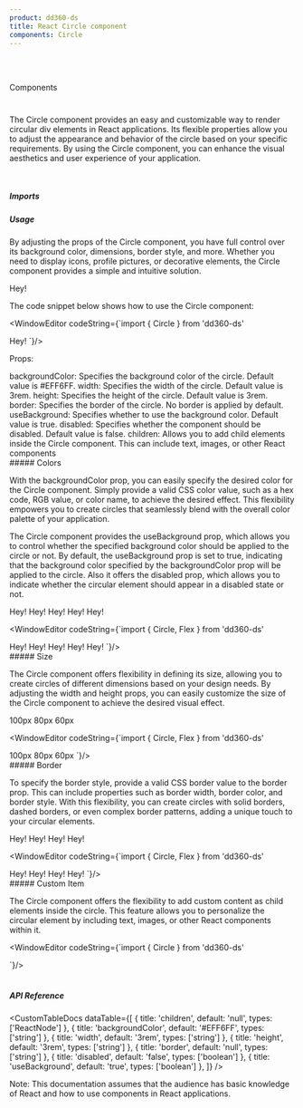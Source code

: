 ```yaml
---
product: dd360-ds
title: React Circle component
components: Circle
---
```


<br id='top' />
<br />

<Label>Components</Label>

# <HeaderDocCustom title="Circle" />

The Circle component provides an easy and customizable way to render circular div elements in React applications. 
Its flexible properties allow you to adjust the appearance and behavior of the circle based on your specific 
requirements. By using the Circle component, you can enhance the visual aesthetics and user experience of your application.

<br />

##### <span name="floating-nav">Imports</span>

<WindowEditor codeString="import { Circle } from 'dd360-ds'" />
<WindowEditor codeString="import Circle from 'dd360-ds/Circle'" />

##### <span name="floating-nav">Usage</span>

By adjusting the props of the Circle component, you have full control over its background color, dimensions, 
border style, and more. Whether you need to display icons, profile pictures, or decorative elements, the Circle 
component provides a simple and intuitive solution. 

<Playground>
    <Circle>Hey!</Circle>
</Playground>

The code snippet below shows how to use the Circle component:

<WindowEditor
    codeString={`import { Circle } from 'dd360-ds'

<Circle>Hey!</Circle>
`}/>

Props:

<CustomTheme>
  <List>
    <List.Item>backgroundColor: Specifies the background color of the circle. Default value is #EFF6FF.</List.Item>
    <List.Item>width: Specifies the width of the circle. Default value is 3rem.</List.Item>
    <List.Item>height: Specifies the height of the circle. Default value is 3rem.</List.Item>
    <List.Item>border: Specifies the border of the circle. No border is applied by default.</List.Item>
    <List.Item>useBackground: Specifies whether to use the background color. Default value is true.</List.Item>
    <List.Item>disabled: Specifies whether the component should be disabled. Default value is false.</List.Item>
    <List.Item>children: Allows you to add child elements inside the Circle component. This can include text, images, or other React components</List.Item>
  </List>
</CustomTheme>

<br />
##### <span name="floating-nav">Colors</span>

With the backgroundColor prop, you can easily specify the desired color for the Circle component. Simply provide a valid CSS 
color value, such as a hex code, RGB value, or color name, to achieve the desired effect. This flexibility empowers you to 
create circles that seamlessly blend with the overall color palette of your application.

The Circle component provides the useBackground prop, which allows you to control whether the specified background color should 
be applied to the circle or not. By default, the useBackground prop is set to true, indicating that the background color specified 
by the backgroundColor prop will be applied to the circle. Also it offers the disabled prop, which allows you to indicate whether 
the circular element should appear in a disabled state or not.

<Playground>
    <Flex alignItems='center' gap='8'>
      <Circle backgroundColor='#f0ed7e'>Hey!</Circle>
      <Circle backgroundColor='#7df0e4'>Hey!</Circle>
      <Circle backgroundColor='#61d934'>Hey!</Circle>
      <Circle backgroundColor='#ff7d40'>Hey!</Circle>
      <Circle backgroundColor='#ff7d40' useBackground={false}>Hey!</Circle>
    </Flex>
</Playground>

<WindowEditor
    codeString={`import { Circle, Flex } from 'dd360-ds'

<Flex alignItems='center' gap='8'>
  <Circle backgroundColor='#f0ed7e'>Hey!</Circle>
  <Circle backgroundColor='#7df0e4'>Hey!</Circle>
  <Circle backgroundColor='#61d934'>Hey!</Circle>
  <Circle backgroundColor='#ff7d40'>Hey!</Circle>
  <Circle backgroundColor='#ff7d40' useBackground={false}>Hey!</Circle>
</Flex>
`}/>

<br />
##### <span name="floating-nav">Size</span>

The Circle component offers flexibility in defining its size, allowing you to create circles of different dimensions based 
on your design needs. By adjusting the width and height props, you can easily customize the size of the Circle component to 
achieve the desired visual effect.

<Playground>
    <Flex alignItems='center' gap='8'>
      <Circle backgroundColor='#7df0e4' width='100px' height='100px'>100px</Circle>
      <Circle backgroundColor='#61d934' width='80px' height='80px'>80px</Circle>
      <Circle backgroundColor='#f0ed7e' width='60px' height='60px'>60px</Circle>
    </Flex>
</Playground>

<WindowEditor
    codeString={`import { Circle, Flex } from 'dd360-ds'

<Flex alignItems='center' gap='8'>
  <Circle backgroundColor='#7df0e4' width='100px' height='100px'>100px</Circle>
  <Circle backgroundColor='#61d934' width='80px' height='80px'>80px</Circle>
  <Circle backgroundColor='#f0ed7e' width='60px' height='60px'>60px</Circle>
</Flex>
`}/>

<br />
##### <span name="floating-nav">Border</span>

To specify the border style, provide a valid CSS border value to the border prop. This can include properties 
such as border width, border color, and border style. With this flexibility, you can create circles with solid 
borders, dashed borders, or even complex border patterns, adding a unique touch to your circular elements.

<Playground>
    <Flex alignItems='center' gap='8'>
      <Circle backgroundColor='#7df0e4' border='3px solid #aa1213'>Hey!</Circle>
      <Circle backgroundColor='#61d934' border='2px dotted #ff7d40'>Hey!</Circle>
      <Circle backgroundColor='#f0ed7e' border='1px dashed #b2b1e8'>Hey!</Circle>
      <Circle backgroundColor='#ff7d40' border='1px solid #000'>Hey!</Circle>
    </Flex>
</Playground>

<WindowEditor
    codeString={`import { Circle, Flex } from 'dd360-ds'

<Flex alignItems='center' gap='8'>
  <Circle backgroundColor='#7df0e4' border='3px solid #aa1213'>Hey!</Circle>
  <Circle backgroundColor='#61d934' border='2px dotted #ff7d40'>Hey!</Circle>
  <Circle backgroundColor='#f0ed7e' border='1px dashed #b2b1e8'>Hey!</Circle>
  <Circle backgroundColor='#ff7d40' border='1px solid #000'>Hey!</Circle>
</Flex>
`}/>

<br />
##### <span name="floating-nav">Custom Item</span>

The Circle component offers the flexibility to add custom content as child elements inside the circle. This 
feature allows you to personalize the circular element by including text, images, or other React components 
within it.

<Playground>
    <Circle backgroundColor='#ede4e3'>
      <DynamicHeroIcon icon='PaperAirplaneIcon' className='w-5 h-5 text-blue-500' />
    </Circle>
</Playground>

<WindowEditor
    codeString={`import { Circle } from 'dd360-ds'

<Circle backgroundColor='#ede4e3'>
  <DynamicHeroIcon icon='PaperAirplaneIcon' className='w-5 h-5 text-blue-500' />
</Circle>
`}/>

<br />
<br />

##### <span name="floating-nav">API Reference</span>

<CustomTableDocs
    dataTable={[
        { title: 'children', default: 'null', types: ['ReactNode'] },
        { title: 'backgroundColor', default: '#EFF6FF', types: ['string'] },
        { title: 'width', default: '3rem', types: ['string'] },
        { title: 'height', default: '3rem', types: ['string'] },
        { title: 'border', default: 'null', types: ['string'] },
        { title: 'disabled', default: 'false', types: ['boolean'] },
        { title: 'useBackground', default: 'true', types: ['boolean'] },
    ]}
/>

Note: This documentation assumes that the audience has basic knowledge of React and how to use components in React applications.

<BackAndForwardController />